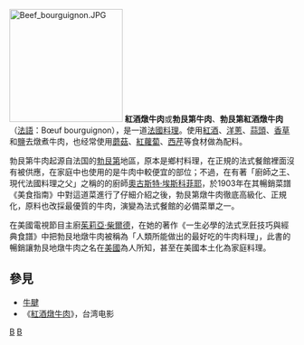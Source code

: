 {{Unreferenced|time=2021-07-10T11:12:31+00:00}}
{{noteTA
|1=zh-cn:勃艮第; zh-hk:勃艮地; zh-tw:孛艮地; zh-sg:孛艮地; zh-my:孛艮地;
}}
[[File:Beef_bourguignon.JPG|200px]]
'''紅酒燉牛肉'''或'''勃艮第牛肉'''、'''勃艮第紅酒燉牛肉'''（[[法語|法語]]：Bœuf bourguignon），是一道[[法國料理|法國料理]]。使用[[紅酒|紅酒]]、[[洋蔥|洋蔥]]、[[蒜頭|蒜頭]]、[[香草|香草]]和[[鹽|鹽]]去燉煮牛肉，也经常使用[[蘑菇|蘑菇]]、[[紅蘿蔔|紅蘿蔔]]、[[西芹|西芹]]等食材做為配料。

勃艮第牛肉起源自法国的[[勃艮第|勃艮第]]地區，原本是鄉村料理，在正規的法式餐館裡面沒有被供應，在家庭中也使用的是牛肉中較便宜的部位；不過，在有著「廚師之王、現代法國料理之父」之稱的的廚師[[奧古斯特·埃斯科菲耶|奧古斯特·埃斯科菲耶]]，於1903年在其暢銷菜譜《美食指南》中對這道菜進行了仔細介紹之後，勃艮第燉牛肉徹底高級化、正規化，原料也改採最優質的牛肉，演變為法式餐館的必備菜單之一。

在美國電視節目主廚[[茱莉亞·柴爾德|茱莉亞·柴爾德]]，在她的著作《一生必學的法式烹飪技巧與經典食譜》中把勃艮地燉牛肉被稱為「人類所能做出的最好吃的牛肉料理」，此書的暢銷讓勃艮地燉牛肉之名在[[美國|美國]]為人所知，甚至在美國本土化為家庭料理。

== 參見 ==
*[[牛腱|牛腱]]
*《[[傻瓜與睡美人|紅酒燉牛肉]]》，台湾电影 

[[Category:法國食品|B]]
[[Category:牛肉制品与牛肉菜肴|B]]